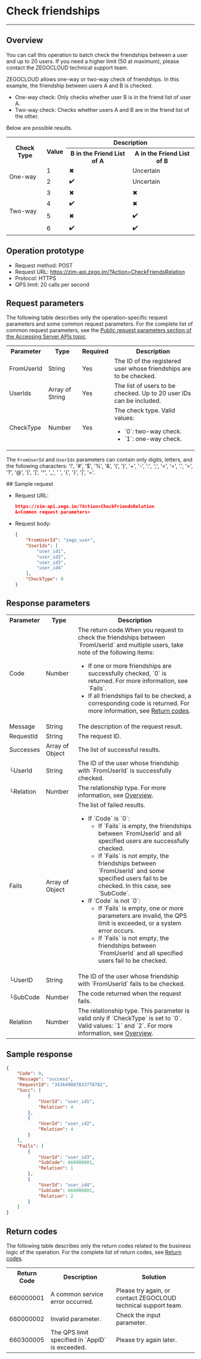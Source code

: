# Check friendships

- - -

## Overview

You can call this operation to batch check the friendships between a user and up to 20 users. If you need a higher limit (50 at maximum), please contact the ZEGOCLOUD technical support team.

ZEGOCLOUD allows one-way or two-way check of friendships. In this example, the friendship between users A and B is checked.

- One-way check: Only checks whether user B is in the friend list of user A.
- Two-way check: Checks whether users A and B are in the friend list of the other.


Below are possible results.

<table>
<tbody><tr>
<th rowspan="2">Check Type</th>
<th rowspan="2">Value</th>
<th colspan="2">Description</th>
</tr>
<tr>
<th>B in the Friend List of A</th>
<th>A in the Friend List of B</th>
</tr>
<tr>
<td rowspan="2">One-way</td>
<td>1</td>
<td>✖</td>
<td>Uncertain</td>
</tr>
<tr>
<td>2</td>
<td>✔️</td>
<td>Uncertain</td>
</tr>
<tr>
<td rowspan="4">Two-way</td>
<td>3</td>
<td>✖</td>
<td>✖</td>
</tr>
<tr>
<td>4</td>
<td>✔️</td>
<td>✖</td>
</tr>
<tr>
<td>5</td>
<td>✖</td>
<td>✔️</td>
</tr>
<tr>
<td>6</td>
<td>✔️</td>
<td>✔️</td>
</tr>
</tbody></table>

## Operation prototype

- Request method: POST
- Request URL: https://zim-api.zego.im/?Action=CheckFriendsRelation
- Protocol: HTTPS
- QPS limit: 20 calls per second

## Request parameters

The following table describes only the operation-specific request parameters and some common request parameters. For the complete list of common request parameters, see the [Public request parameters section of the Accessing Server APIs topic](../Accessing%20Server%20APIs.mdx#public-request-parameters).

<table>

<tbody><tr data-row-level="1">
<th>Parameter</th>
<th>Type</th>
<th>Required</th>
<th>Description</th>
</tr>
<tr data-row-level="3">
<td>FromUserId</td>
<td>String</td>
<td>Yes</td>
<td>The ID of the registered user whose friendships are to be checked.</td>
</tr>
<tr data-row-level="4">
<td>UserIds</td>
<td>Array of String</td>
<td>Yes</td>
<td>The list of users to be checked. Up to 20 user IDs can be included.</td>
</tr>
<tr data-row-level="5">
<td>CheckType</td>
<td>Number</td>
<td>Yes</td>
<td>The check type. Valid values:<ul><li>`0`: two-way check.</li><li>`1`: one-way check.</li></ul></td>
</tr>
</tbody></table>

<Note title="Note">

The `FromUserId` and `UserIds` parameters can contain only digits, letters, and the following characters: '!', '#', '$', '%', '\&', '(', ')', '+', '-', ':', ';', '\<', '=', '.', '>', '?', '@', '[', ']', '\^', '\_', ' ', '{', '}', '\|', '~'.

</Note>
## Sample request

- Request URL:
  
  ```json
  https://zim-api.zego.im/?Action=CheckFriendsRelation
  &<Common request parameters>
  ```

- Request body:
  
  ```json
  {
      "FromUserId": "zego_user",
      "UserIds": [
          "user_id1",
          "user_id2",
          "user_id3",
          "user_id4"
      ],
      "CheckType": 0
  }
  ```

## Response parameters

<table class="collapsible-table" >
<tbody><tr data-row-level="1">
<th>Parameter</th>
<th>Type</th>
<th>Description</th>
</tr>
<tr data-row-level="2">
<td>Code</td>
<td>Number</td>
<td>The return code.<Note title="Note">When you request to check the friendships between `FromUserId` and multiple users, take note of the following items:<ul><li>If one or more friendships are successfully checked, `0` is returned. For more information, see `Fails`.</li><li>If all friendships fail to be checked, a corresponding code is returned. For more information, see <a href="!Server_APIs/Return_Codes" target="_blank">Return codes</a>.</li></ul></Note></td>
</tr>
<tr data-row-level="3">
<td>Message</td>
<td>String</td>
<td>The description of the request result.</td>
</tr>
<tr data-row-level="4">
<td>RequestId</td>
<td>String</td>
<td>The request ID.</td>
</tr>
<tr data-row-level="5" data-row-child="true">
<td>Successes</td>
<td>Array of Object</td>
<td>The list of successful results.</td>
</tr>
<tr data-row-level="5-1">
<td>└UserId</td>
<td>String</td>
<td>The ID of the user whose friendship with `FromUserId` is successfully checked.</td>
</tr>
<tr data-row-level="5-2">
<td>└Relation</td>
<td>Number</td>
<td>The relationship type. For more information, see <a href="#1">Overview</a>.</td>
</tr>
<tr data-row-level="6" data-row-child="true">
<td>Fails</td>
<td>Array of Object</td>
<td>
The list of failed results.
<ul>
<li>
If `Code` is `0`:
<ul>
<li>If `Fails` is empty, the friendships between `FromUserId` and all specified users are successfully checked.</li>
<li>If `Fails` is not empty, the friendships between `FromUserId` and some specified users fail to be checked. In this case, see `SubCode`.</li>
</ul>
</li>
<li>
If `Code` is not `0`:
<ul>
<li>If `Fails` is empty, one or more parameters are invalid, the QPS limit is exceeded, or a system error occurs.</li>
<li>If `Fails` is not empty, the friendships between `FromUserId` and all specified users fail to be checked.</li>
</ul>
</li>
</ul></td>
</tr>
<tr data-row-level="6-3">
<td>└UserID</td>
<td>String</td>
<td>The ID of the user whose friendship with `FromUserId` fails to be checked.</td>
</tr>
<tr data-row-level="6-5">
<td>└SubCode</td>
<td>Number</td>
<td>The code returned when the request fails.</td>
</tr>
<tr data-row-level="6-6">
<td>Relation</td>
<td>Number</td>
<td>The relationship type. This parameter is valid only if `CheckType` is set to `0`. Valid values: `1` and `2`. For more information, see <a href="#1">Overview</a>.</td>
</tr>
</tbody></table>

## Sample response

```json
{
    "Code": 0,
    "Message": "success",
    "RequestId": "343649807833778782",
    "Succ": [
        {
            "UserId": "user_id1",
            "Relation": 4
        },
        {
            "UserId": "user_id2",
            "Relation": 4
        }
    ],
    "Fails": [
        {
            "UserId": "user_id3",
            "SubCode": 660000001,
            "Relation": 1
        },
        {
            "UserId": "user_id4",
            "SubCode": 660000001,
            "Relation": 2
        }
    ]
}
```

## Return codes

The following table describes only the return codes related to the business logic of the operation. For the complete list of return codes, see [Return codes](../Return%20codes.mdx).

<table>
<tbody><tr>
<th>Return Code</th>
<th>Description</th>
<th>Solution</th>
</tr>
<tr>
<td>660000001</td>
<td>A common service error occurred.</td>
<td>Please try again, or contact ZEGOCLOUD technical support team.</td>
</tr>
<tr>
<td>660000002</td>
<td>Invalid parameter.</td>
<td>Check the input parameter.</td>
</tr>
<tr>
<td>660300005</td>
<td>The QPS limit specified in `AppID` is exceeded.</td>
<td>Please try again later.</td>
</tr>
</tbody></table>
